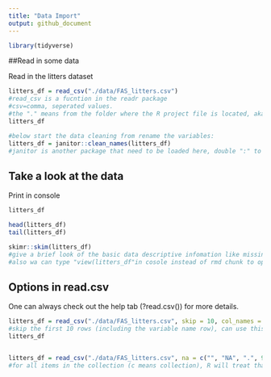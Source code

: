 ```yaml
---
title: "Data Import"
output: github_document
---
```


```r
library(tidyverse)

```


##Read in some data

Read in the litters dataset

```r
litters_df = read_csv("./data/FAS_litters.csv")
#read_csv is a fucntion in the readr package
#csv=comma, seperated values. 
#the "." means from the folder where the R project file is located, aka. start here
litters_df

#below start the data cleaning from rename the variables:
litters_df = janitor::clean_names(litters_df)
#janitor is another package that need to be loaded here, double ":" to load, and that use the function "clean_name" in jamitor to rename the variables into snake_form. 

```

## Take a look at the data

Print in console
```r
litters_df
```

```r
head(litters_df)
tail(litters_df)
```
```r
skimr::skim(litters_df)
#give a brief look of the basic data descriptive infomation like missing, means, and histgram, ect. 
#also wa can type "view(litters_df"in cosole instead of rmd chunk to open a new window of the dataset. (open new window in rmd will make knit harder)
```



## Options in read.csv

One can always check out the help tab (?read.csv()) for more details. 

```r
litters_df = read_csv("./data/FAS_litters.csv", skip = 10, col_names = FALSE)
#skip the first 10 rows (including the variable name row), can use this if the start rows have some mess
litters_df


litters_df = read_csv("./data/FAS_litters.csv", na = c("", "NA", ".", 999))
#for all items in the collection (c means collection), R will treat that as missing data. 


```

